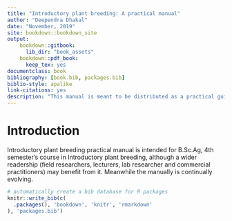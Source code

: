 ```yaml
--- 
title: "Introductory plant breeding: A practical manual"
author: "Deependra Dhakal"
date: "November, 2019"
site: bookdown::bookdown_site
output:
    bookdown::gitbook:
      lib_dir: "book_assets"
    bookdown::pdf_book:
      keep_tex: yes
documentclass: book
bibliography: [book.bib, packages.bib]
biblio-style: apalike
link-citations: yes
description: "This manual is meant to be distributed as a practical guide to assist course of Introductory plant breeding."
---
```


# Introduction

Introductory plant breeding practical manual is intended for B.Sc.Ag, 4th semester's course in Introductory plant breeding, although a wider readership (field researchers, lecturers, lab researcher and commercial practitioners) may benefit from it. Meanwhile the manually is continually evolving.

```r
# automatically create a bib database for R packages
knitr::write_bib(c(
  .packages(), 'bookdown', 'knitr', 'rmarkdown'
), 'packages.bib')
```
